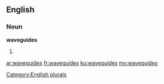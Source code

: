 ==English==

===Noun===
'''waveguides'''

# {{plural of|[[waveguide]]}}

[[Category:English plurals]]

[[ar:waveguides]]
[[fr:waveguides]]
[[ku:waveguides]]
[[my:waveguides]]